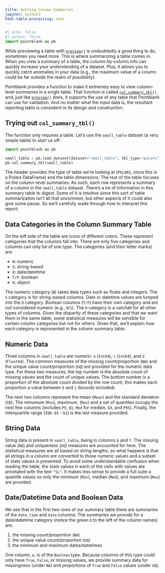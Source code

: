 ```yaml
---
title: Getting Column Summaries
jupyter: python3
html-table-processing: none
---
```


```python
#| echo: false
#| output: false
import pointblank as pb
```

While previewing a table with [`preview()`](https://posit-dev.github.io/pointblank/reference/preview.html)
is undoubtedly a good thing to do, sometimes you need more. This is where summarizing a table comes
in. When you view a summary of a table, the column-by-column info can quickly increase your
understanding of a dataset. Plus, it allows you to quickly catch anomalies in your data (e.g., the
maximum value of a column could be far outside the realm of possibility).

Pointblank provides a function to make it extremely easy to view column-level summaries in a single
table. That function is called
[`col_summary_tbl()`](https://posit-dev.github.io/pointblank/reference/col_summary_tbl.html) and,
just like [`preview()`](https://posit-dev.github.io/pointblank/reference/preview.html) does, it
supports the use of any table that Pointblank can use for validation. And no matter what the input
data is, the resultant reporting table is consistent in its design and construction.

## Trying out `col_summary_tbl()`

The function only requires a table. Let's use the `small_table` dataset (a very simple table) to
start us off:

```python
import pointblank as pb

small_table = pb.load_dataset(dataset="small_table", tbl_type="polars")
pb.col_summary_tbl(small_table)
```

The header provides the type of table we're looking at (`POLARS`, since this is a Polars DataFrame)
and the table dimensions. The rest of the table focuses on the column-level summaries. As such, each
row represents a summary of a column in the `small_table` dataset. There's a lot of information in
this summary table to digest. Some of it is intuitive since this sort of table summarization isn't
all that uncommon, but other aspects of it could also give some pause. So we'll carefully wade
through how to interpret this report.

## Data Categories in the Column Summary Table

On the left side of the table are icons of different colors. These represent categories that the
columns fall into. There are only five categories and columns can only be of one type. The
categories (and their letter marks) are:

- `N`: numeric
- `S`: string-based
- `D`: date/datetime
- `T/F`: boolean
- `O`: object

The numeric category (`N`) takes data types such as floats and integers. The `S` category is for
string-based columns. Date or datetime values are lumped into the `D` category. Boolean columns
(`T/F`) have their own category and are *not* considered numeric (e.g., `0`/`1`). The `O` category
is a catchall for all other types of columns. Given the disparity of these categories and that we
want them in the same table, some statistical measures will be sensible for certain column
categories but not for others. Given that, we'll explain how each category is represented in the
column summary table.

## Numeric Data

Three columns in `small_table` are numeric: `a` (`Int64`), `c` (`Int64`), and `d` (`Float64`). The
common measures of the missing count/proportion (`NA`) and the unique value count/proportion (`UQ`)
are provided for the numeric data type. For these two measures, the top number is the absolute count
of missing values and the count of unique values. The bottom number is a proportion of the absolute
count divided by the row count; this makes each proportion a value between `0` and `1` (bounds
included).

The next two columns represent the mean (`Mean`) and the standard deviation (`SD`). The minumum
(`Min`), maximum, (`Max`) and a set of quantiles occupy the next few columns (includes `P5`, `Q1`,
`Med` for median, `Q3`, and `P95`). Finally, the interquartile range (`IQR`: `Q3` - `Q1`) is the
last measure provided.

## String Data

String data is present in `small_table`, being in columns `b` and `f`. The missing value (`NA`) and
uniqueness (`UQ`) measures are accounted for here. The statistical measures are all based on string
lengths, so what happens is that all strings in a column are converted to those numeric values and a
subset of stats values is presented. To avoid some understandable confusion when reading the table,
the stats values in each of the cells with values are annotated with the text `"SL"`. It makes less
sense to provide a full suite a quantile values so only the minimum (`Min`), median (`Med`), and
maximum (`Max`) are provided.

## Date/Datetime Data and Boolean Data

We see that in the first two rows of our summary table there are summaries of the `date_time` and
`date` columns. The summaries we provide for a date/datetime category (notice the green `D` to the
left of the column names) are:

1. the missing count/proportion (`NA`)
2. the unique value count/proportion (`UQ`)
3. the minimum and maximum dates/datetimes

One column, `e`, is of the `Boolean` type. Because columns of this type could only have `True`,
`False`, or missing values, we provide summary data for missingness (under `NA`) and proportions of
`True` and `False` values (under `UQ`).
